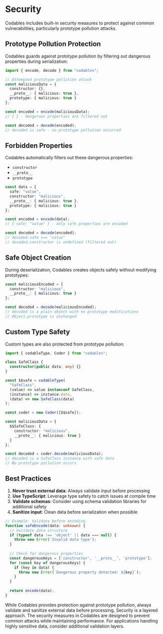 
# Security

Codables includes built-in security measures to protect against common vulnerabilities, particularly prototype pollution attacks.

## Prototype Pollution Protection

Codables guards against prototype pollution by filtering out dangerous properties during serialization:

```typescript
import { encode, decode } from "codables";

// Attempted prototype pollution attack
const maliciousData = {
  constructor: {},
  __proto__: { malicious: true },
  prototype: { malicious: true }
};

const encoded = encode(maliciousData);
// { } - dangerous properties are filtered out

const decoded = decode(encoded);
// decoded is safe - no prototype pollution occurred
```

## Forbidden Properties

Codables automatically filters out these dangerous properties:

- `constructor`
- `__proto__`
- `prototype`

```typescript
const data = {
  safe: "value",
  constructor: "malicious",
  __proto__: { malicious: true },
  prototype: { malicious: true }
};

const encoded = encode(data);
// { safe: "value" } - only safe properties are encoded

const decoded = decode(encoded);
// decoded.safe === "value"
// decoded.constructor is undefined (filtered out)
```

## Safe Object Creation

During deserialization, Codables creates objects safely without modifying prototypes:

```typescript
const maliciousEncoded = {
  constructor: "malicious",
  __proto__: { malicious: true }
};

const decoded = decode(maliciousEncoded);
// decoded is a plain object with no prototype modifications
// Object.prototype is unchanged
```

## Custom Type Safety

Custom types are also protected from prototype pollution:

```typescript
import { codableType, Coder } from "codables";

class SafeClass {
  constructor(public data: any) {}
}

const $$safe = codableType(
  "SafeClass",
  (value) => value instanceof SafeClass,
  (instance) => instance.data,
  (data) => new SafeClass(data)
);

const coder = new Coder([$$safe]);

const maliciousData = {
  $$SafeClass: {
    constructor: "malicious",
    __proto__: { malicious: true }
  }
};

const decoded = coder.decode(maliciousData);
// decoded is a SafeClass instance with safe data
// No prototype pollution occurs
```

## Best Practices

1. **Never trust external data**: Always validate input before processing
2. **Use TypeScript**: Leverage type safety to catch issues at compile time
3. **Validate schemas**: Consider using schema validation libraries for additional safety
4. **Sanitize input**: Clean data before serialization when possible

```typescript
// Example: Validate before encoding
function safeEncode(data: unknown) {
  // Validate data structure
  if (typeof data !== 'object' || data === null) {
    throw new Error('Invalid data type');
  }
  
  // Check for dangerous properties
  const dangerousKeys = ['constructor', '__proto__', 'prototype'];
  for (const key of dangerousKeys) {
    if (key in data) {
      throw new Error(`Dangerous property detected: ${key}`);
    }
  }
  
  return encode(data);
}
```

<Callout type="warning">
While Codables provides protection against prototype pollution, always validate and sanitize external data before processing. Security is a layered approach.
</Callout>

<Callout type="info">
The security measures in Codables are designed to prevent common attacks while maintaining performance. For applications handling highly sensitive data, consider additional validation layers.
</Callout>
